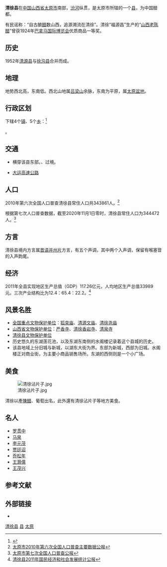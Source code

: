 {{Infobox China County
| county  = 清徐县
| Photo = 
| Photoname=
| map = ChinaTaiyuanQingxu.png
| map size =
| map_caption = 清徐县在太原市的位置
| Pinyin   = Qingxu Xian
| Belong = [[山西省|山西省]][[太原市|太原市]]
| Types= [[县|县]]
| founded = 1952年
| admincode= 140121
| seat = 
| officerTitle= 
| officer=
| division =
| town=4
| township=5
| subdistrict=
| post code=030400
| phone code = 0351
| coordinate = 
| area =607
| area land = 
| area water =  
| census yr = 2020
| pop = 344472人
| density = 
| GDP = 191.9 亿元(2019年)
| web = http://www.qx.gov.cn/
}}

'''清徐县'''在[[中国|中国]][[山西省|山西省]][[太原市|太原市]]南部，[[汾河|汾河]]纵贯，是太原市所辖的一个[[县|县]]，为中国醋都。

有民谣称：“自古酿[[醋|醋]]数山西，追源溯流在清徐”。清徐“福源昌”生产的“[[山西老陈醋|山西老陈醋]]”曾获1924年[[巴拿马|巴拿马]][[国际博览会|国际博览会]]优质商品一等奖。

== 历史 ==
1952年[[清源县_(隋朝)|清源县]]与[[徐沟县|徐沟县]]合并而成。

== 地理 ==
地势西北高，东南低。西北山地属[[吕梁山|吕梁山]]余脉，东南为平原，属[[太原盆地|太原盆地]]。

== 行政区划 ==
{{PAGENAMEBASE}}下辖4个[[行政建制镇|镇]]、5个[[乡_(中华人民共和国)|乡]]：<ref>{{PRC admin/ref sgc|14/01/21/000/000}}</ref>

{{PRC admin/children|14/01/21/000/000}}。

== 交通 ==
* {{中国国道名|307}}横穿该县东部。{{中国国道名|208}}、{{中国国道名|339}}过境。
* [[大运高速公路|大运高速公路]]

== 人口 ==
2010年第六次全国人口普查清徐县常住人口共343861人。<ref>[http://www.tyxc.gov.cn/content/2011-05/15/content_99530.htm 太原市2010年第六次全国人口普查主要数据公报]{{Dead link|date=2020年3月 |bot=InternetArchiveBot |fix-attempted=yes }}</ref>

根据第七次人口普查数据，截至2020年11月1日零时，清徐县常住人口为344472人。<ref>[http://stats.taiyuan.gov.cn/doc/2021/06/01/1096398.shtml 太原市第七次全国人口普查公报]{{Dead link|date=2021年5月 }}</ref>

== 方言 ==
清徐县境内方言属[[晋语|晋语]][[并州片|并州片]]方言，有五个声调，其中两个入声调，保留有喉塞音的入声韵尾。

== 经济 ==
2011年全县实现地区生产总值（GDP）117.26亿元，人均地区生产总值33989元。三次产业结构比为12.4：65.4：22.2。<ref>[http://www.qxtj.gov.cn/show.asp?id=607 清徐县2011年国民经济和社会发展统计公报]{{dead link|date=2018年3月 |bot=InternetArchiveBot |fix-attempted=yes }}</ref>

== 风景名胜 ==
* [[全国重点文物保护单位|全国重点文物保护单位]]：[[狐突庙|狐突庙]]、[[清源文庙|清源文庙]]、[[清徐尧庙|清徐尧庙]]
* [[山西省文物保护单位|山西省文物保护单位]]：[[严香寺|严香寺]]、[[清徐香岩寺|清徐香岩寺]]、[[清泉寺|清泉寺]]
* [[清徐县文物保护单位|清徐县文物保护单位]]
* 历史悠久的东湖莲花池，以及东湖东南侧的水阁楼记录着这个县城的历史。
* 该县地域上分旧城与新城，以湖东大街为界。东部为新城，西部为旧城。水阁楼正对商业街，为主要小商品销售场所。东湖的西侧则是一个小广场。

==美食==

[[File:清徐沾片子.jpg|thumb]]

清徐以產[[陳醋|陳醋]]、葡萄出名，此外還有清徐沾片子等地方美食。

== 名人 ==
* [[罗贯中|罗贯中]]
* [[马泉|马泉]]
* [[李元茂|李元茂]]
* [[贾廷诏|贾廷诏]]
* [[乔松年|乔松年]]
* [[王灏儒|王灏儒]]
* [[王茂兴|王茂兴]]

== 参考文献 ==
{{reflist}}

== 外部链接 ==
* {{Official website|http://www.qx.gov.cn/|name=清徐县人民政府门户网站}}

{{清徐县行政区划}}
{{太原市行政区划}}
{{山西行政区划}}

[[Category:清徐县|]]
[[Category:太原区县市|县]]
[[Category:山西省县份|太原]]